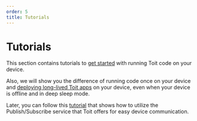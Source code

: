 ```yaml
---
order: 5
title: Tutorials
---
```


# Tutorials

This section contains tutorials to [get started](starter/time) with running Toit code on your device. 

Also, we will show you the difference of running code once on your device and [deploying long-lived Toit apps](starter/temperature) on your device, even when your device is offline and in deep sleep mode.

Later, you can follow this [tutorial](pubsub/pubsubext) that shows how to utilize the Publish/Subscribe service that Toit offers for easy device communication.